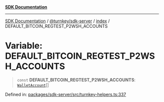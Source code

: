[**SDK Documentation**](../../../../README.mdx)

***

[SDK Documentation](../../../../packages.mdx) / [@turnkey/sdk-server](../../README.mdx) / [index](../README.mdx) / DEFAULT\_BITCOIN\_REGTEST\_P2WSH\_ACCOUNTS

# Variable: DEFAULT\_BITCOIN\_REGTEST\_P2WSH\_ACCOUNTS

> `const` **DEFAULT\_BITCOIN\_REGTEST\_P2WSH\_ACCOUNTS**: [`WalletAccount`](../interfaces/WalletAccount.mdx)[]

Defined in: [packages/sdk-server/src/turnkey-helpers.ts:337](https://github.com/tkhq/sdk/blob/fd49bfe86475c8603b3eb385aa101efa36fa32fc/packages/sdk-server/src/turnkey-helpers.ts#L337)
